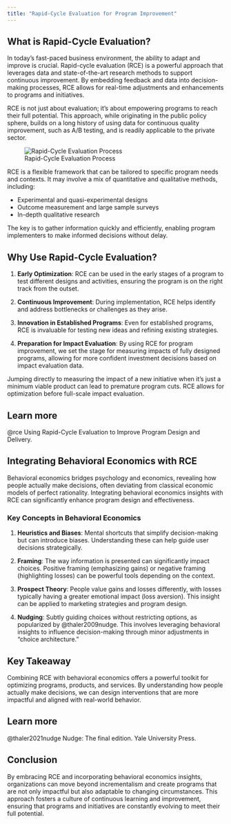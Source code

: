 ```yaml
---
title: "Rapid-Cycle Evaluation for Program Improvement"
---
```


## What is Rapid-Cycle Evaluation?

In today's fast-paced business environment, the ability to adapt and improve is
crucial. Rapid-cycle evaluation (RCE) is a powerful approach that leverages data
and state-of-the-art research methods to support continuous improvement. By
embedding feedback and data into decision-making processes, RCE allows for
real-time adjustments and enhancements to programs and initiatives.

RCE is not just about evaluation; it's about empowering programs to reach their
full potential. This approach, while originating in the public policy sphere,
builds on a long history of using data for continuous quality improvement, such
as A/B testing, and is readily applicable to the private sector.

![Rapid-Cycle Evaluation Process](img/RCE.png)

RCE is a flexible framework that can be tailored to specific program needs and
contexts. It may involve a mix of quantitative and qualitative methods,
including:

  - Experimental and quasi-experimental designs
  - Outcome measurement and large sample surveys
  - In-depth qualitative research

The key is to gather information quickly and efficiently, enabling program
implementers to make informed decisions without delay.

## Why Use Rapid-Cycle Evaluation?

1.  **Early Optimization**: RCE can be used in the early stages of a program to
    test different designs and activities, ensuring the program is on the right
    track from the outset.

2.  **Continuous Improvement**: During implementation, RCE helps identify and
    address bottlenecks or challenges as they arise.

3.  **Innovation in Established Programs**: Even for established programs, RCE
    is invaluable for testing new ideas and refining existing strategies.

4.  **Preparation for Impact Evaluation**: By using RCE for program improvement,
    we set the stage for measuring impacts of fully designed programs, allowing
    for more confident investment decisions based on impact evaluation data.

::: {.callout-warning}
Jumping directly to measuring the impact of a new initiative when it's just a
minimum viable product can lead to premature program cuts. RCE allows for
optimization before full-scale impact evaluation.
:::

::: {.callout-tip}
## Learn more
@rce Using Rapid-Cycle Evaluation to Improve Program Design and Delivery.
:::

## Integrating Behavioral Economics with RCE

Behavioral economics bridges psychology and economics, revealing how people
actually make decisions, often deviating from classical economic models of
perfect rationality. Integrating behavioral economics insights with RCE can
significantly enhance program design and effectiveness.

### Key Concepts in Behavioral Economics

1.  **Heuristics and Biases**: Mental shortcuts that simplify decision-making
    but can introduce biases. Understanding these can help guide user decisions
    strategically.

2.  **Framing**: The way information is presented can significantly impact
    choices. Positive framing (emphasizing gains) or negative framing
    (highlighting losses) can be powerful tools depending on the context.

3.  **Prospect Theory**: People value gains and losses differently, with losses
    typically having a greater emotional impact (loss aversion). This insight
    can be applied to marketing strategies and program design.

4.  **Nudging**: Subtly guiding choices without restricting options, as
    popularized by @thaler2009nudge. This involves leveraging behavioral
    insights to influence decision-making through minor adjustments in "choice
    architecture."

::: {.callout-note}
## Key Takeaway
Combining RCE with behavioral economics offers a powerful toolkit for optimizing
programs, products, and services. By understanding how people actually make
decisions, we can design interventions that are more impactful and aligned with
real-world behavior.
:::

::: {.callout-tip}
## Learn more
@thaler2021nudge Nudge: The final edition. Yale University Press.
:::

## Conclusion

By embracing RCE and incorporating behavioral economics insights, organizations
can move beyond incrementalism and create programs that are not only impactful
but also adaptable to changing circumstances. This approach fosters a culture of
continuous learning and improvement, ensuring that programs and initiatives are
constantly evolving to meet their full potential.